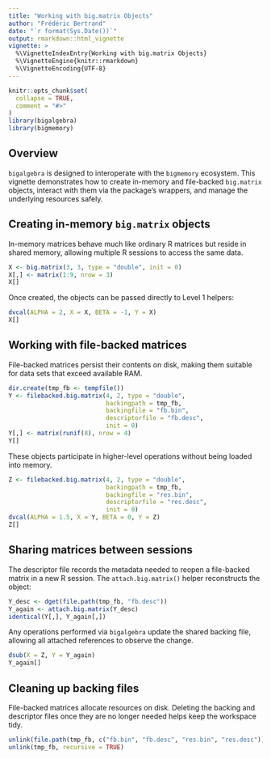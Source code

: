 ```yaml
---
title: "Working with big.matrix Objects"
author: "Frédéric Bertrand"
date: "`r format(Sys.Date())`"
output: rmarkdown::html_vignette
vignette: >
  %\VignetteIndexEntry{Working with big.matrix Objects}
  %\VignetteEngine{knitr::rmarkdown}
  %\VignetteEncoding{UTF-8}
---
```


```r
knitr::opts_chunk$set(
  collapse = TRUE,
  comment = "#>"
)
library(bigalgebra)
library(bigmemory)
```

## Overview

`bigalgebra` is designed to interoperate with the `bigmemory` ecosystem. This
vignette demonstrates how to create in-memory and file-backed `big.matrix`
objects, interact with them via the package's wrappers, and manage the
underlying resources safely.

## Creating in-memory `big.matrix` objects

In-memory matrices behave much like ordinary R matrices but reside in shared
memory, allowing multiple R sessions to access the same data.

```r
X <- big.matrix(3, 3, type = "double", init = 0)
X[,] <- matrix(1:9, nrow = 3)
X[]
```

Once created, the objects can be passed directly to Level 1 helpers:

```r
dvcal(ALPHA = 2, X = X, BETA = -1, Y = X)
X[]
```

## Working with file-backed matrices

File-backed matrices persist their contents on disk, making them suitable for
data sets that exceed available RAM.

```r
dir.create(tmp_fb <- tempfile())
Y <- filebacked.big.matrix(4, 2, type = "double",
                           backingpath = tmp_fb,
                           backingfile = "fb.bin",
                           descriptorfile = "fb.desc",
                           init = 0)
Y[,] <- matrix(runif(8), nrow = 4)
Y[]
```

These objects participate in higher-level operations without being loaded into
memory.

```r
Z <- filebacked.big.matrix(4, 2, type = "double",
                           backingpath = tmp_fb,
                           backingfile = "res.bin",
                           descriptorfile = "res.desc",
                           init = 0)
dvcal(ALPHA = 1.5, X = Y, BETA = 0, Y = Z)
Z[]
```

## Sharing matrices between sessions

The descriptor file records the metadata needed to reopen a file-backed matrix
in a new R session. The `attach.big.matrix()` helper reconstructs the object:

```r
Y_desc <- dget(file.path(tmp_fb, "fb.desc"))
Y_again <- attach.big.matrix(Y_desc)
identical(Y[,], Y_again[,])
```

Any operations performed via `bigalgebra` update the shared backing file,
allowing all attached references to observe the change.

```r
dsub(X = Z, Y = Y_again)
Y_again[]
```

## Cleaning up backing files

File-backed matrices allocate resources on disk. Deleting the backing and
descriptor files once they are no longer needed helps keep the workspace tidy.

```r
unlink(file.path(tmp_fb, c("fb.bin", "fb.desc", "res.bin", "res.desc")))
unlink(tmp_fb, recursive = TRUE)
```
